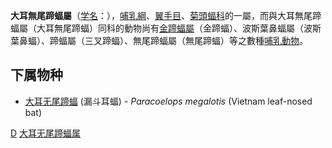 {{Unreferenced|time=2019-03-31T10:34:07+00:00}}
{{Automatic taxobox
| taxon = Paracoelops
| authority =  
}}

'''大耳無尾蹄蝠屬'''（[[学名|学名]]：{{lang|la|''Paracoelops''}}），[[哺乳綱|哺乳綱]]、[[翼手目|翼手目]]、[[菊頭蝠科|菊頭蝠科]]的一屬，而與大耳無尾蹄蝠屬（大耳無尾蹄蝠）同科的動物尚有[[金蹄蝠屬|金蹄蝠屬]]（金蹄蝠）、波斯葉鼻蝠屬（波斯葉鼻蝠）、蹄蝠屬（三叉蹄蝠）、無尾蹄蝠屬（無尾蹄蝠）等之數種[[哺乳動物|哺乳動物]]。

==下属物种==
* [[大耳无尾蹄蝠|大耳无尾蹄蝠]] (漏斗耳蝠) - ''Paracoelops megalotis'' (Vietnam leaf-nosed bat)

{{Taxonbar|from=Q10937355}}

[[Category:菊頭蝠科|D]]
[[Category:大耳无尾蹄蝠属|]]

{{哺乳动物小作品}}